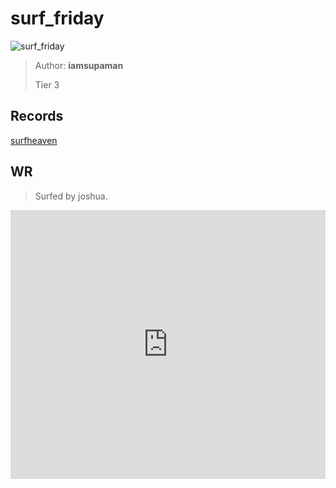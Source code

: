 
# surf_friday

![surf_friday](https://raw.githubusercontent.com/Sayt123/SurfMapPics/Maps-and-bonuses/csgo/surf_friday.jpg)

> Author: **iamsupaman**
>
> Tier 3

## Records

[surfheaven](https://surfheaven.eu/map/surf_friday)

## WR

> Surfed by joshua.

<iframe
width="100%"
height="430"
src="https://www.youtube.com/embed/yjQJPKZMc7k"
frameborder="0"
allow="accelerometer; autoplay; clipboard-write; encrypted-media; gyroscope; picture-in-picture"
allowFullScreen
/>

```md

[Surf Timer] - joshua finished in 01:23:89 (WR -00:00:41). Improving by 00:00:56
[Surf Timer] - joshua beat the map record! Rank: 1/1403

Previous WR holder: levi


```
                